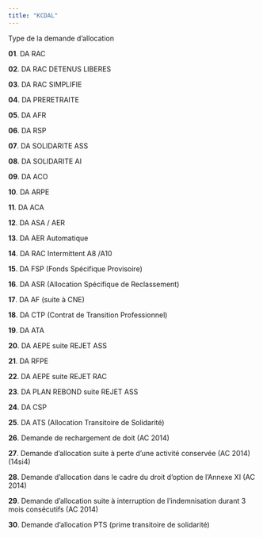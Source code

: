 ```yaml
---
title: "KCDAL"
---
```


Type de la demande d'allocation


**01**. DA RAC

**02**. DA RAC DETENUS LIBERES

**03**. DA RAC SIMPLIFIE

**04**. DA PRERETRAITE

**05**. DA AFR

**06**. DA RSP

**07**. DA SOLIDARITE ASS

**08**. DA SOLIDARITE AI

**09**. DA ACO

**10**. DA ARPE

**11**. DA ACA

**12**. DA ASA / AER

**13**. DA AER Automatique

**14**. DA RAC Intermittent A8 /A10

**15**. DA FSP (Fonds Spécifique Provisoire)

**16**. DA ASR (Allocation Spécifique de Reclassement)

**17**. DA AF (suite à CNE)

**18**. DA CTP (Contrat de Transition Professionnel)

**19**. DA ATA

**20**. DA AEPE suite REJET ASS

**21**. DA RFPE

**22**. DA AEPE suite REJET RAC

**23**. DA PLAN REBOND suite REJET ASS

**24**. DA CSP

**25**. DA ATS (Allocation Transitoire de Solidarité)

**26**. Demande de rechargement de doit (AC 2014)

**27**. Demande d'allocation suite à perte d'une activité conservée (AC 2014) (14si4)

**28**. Demande d'allocation dans le cadre du droit d'option de l'Annexe XI (AC 2014)

**29**. Demande d'allocation suite à interruption de l'indemnisation durant 3 mois consécutifs (AC 2014)

**30**. Demande d'allocation PTS (prime transitoire de solidarité)

